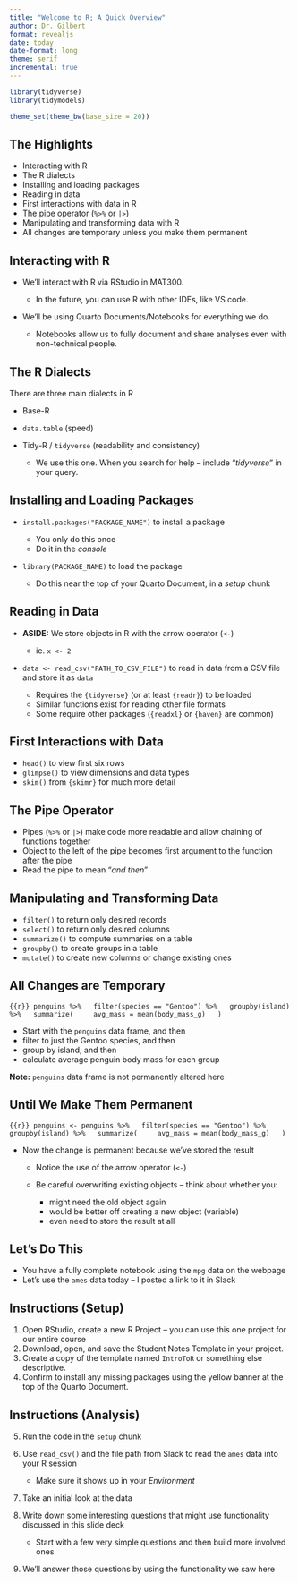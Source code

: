 ```yaml
---
title: "Welcome to R; A Quick Overview"
author: Dr. Gilbert
format: revealjs
date: today
date-format: long
theme: serif
incremental: true
---
```


```r
library(tidyverse)
library(tidymodels)

theme_set(theme_bw(base_size = 20))
```

## The Highlights

+ Interacting with R
+ The R dialects
+ Installing and loading packages
+ Reading in data
+ First interactions with data in R
+ The pipe operator (`%>%` or `|>`)
+ Manipulating and transforming data with R
+ All changes are temporary unless you make them permanent

## Interacting with R

+ We'll interact with R via RStudio in MAT300.

  + In the future, you can use R with other IDEs, like VS code.
  
+ We'll be using Quarto Documents/Notebooks for everything we do.

  + Notebooks allow us to fully document and share analyses even with non-technical people.
  
## The R Dialects

There are three main dialects in R

+ Base-R
+ `data.table` (speed)
+ Tidy-R / `tidyverse` (readability and consistency)

  + We use this one. When you search for help -- include "*tidyverse*" in your query.

## Installing and Loading Packages

+ `install.packages("PACKAGE_NAME")` to install a package

  + You only do this once
  + Do it in the *console*

+ `library(PACKAGE_NAME)` to load the package

  + Do this near the top of your Quarto Document, in a *setup* chunk

## Reading in Data

+ **ASIDE:** We store objects in R with the arrow operator (`<-`)

  + ie. `x <- 2`

+ `data <- read_csv("PATH_TO_CSV_FILE")` to read in data from a CSV file and store it as `data`

  + Requires the `{tidyverse}` (or at least `{readr}`) to be loaded
  + Similar functions exist for reading other file formats
  + Some require other packages (`{readxl}` or `{haven}` are common)
  
## First Interactions with Data

+ `head()` to view first six rows
+ `glimpse()` to view dimensions and data types
+ `skim()` from `{skimr}` for much more detail

## The Pipe Operator 

+ Pipes (`%>%` or `|>`) make code more readable and allow chaining of functions together
+ Object to the left of the pipe becomes first argument to the function after the pipe
+ Read the pipe to mean "*and then*"

## Manipulating and Transforming Data

+ `filter()` to return only desired records
+ `select()` to return only desired columns
+ `summarize()` to compute summaries on a table
+ `groupby()` to create groups in a table
+ `mutate()` to create new columns or change existing ones

## All Changes are Temporary

```{{r}}
penguins %>%
  filter(species == "Gentoo") %>%
  groupby(island) %>%
  summarize(
    avg_mass = mean(body_mass_g)
  )
```

+ Start with the `penguins` data frame, and then
+ filter to just the Gentoo species, and then
+ group by island, and then
+ calculate average penguin body mass for each group

**Note:** `penguins` data frame is not permanently altered here

## Until We Make Them Permanent

```{{r}}
penguins <- penguins %>%
  filter(species == "Gentoo") %>%
  groupby(island) %>%
  summarize(
    avg_mass = mean(body_mass_g)
  )
```

+ Now the change is permanent because we've stored the result

  + Notice the use of the arrow operator (`<-`)
  + Be careful overwriting existing objects -- think about whether you:
  
    + might need the old object again
    + would be better off creating a new object (variable)
    + even need to store the result at all
    
## Let's Do This

+ You have a fully complete notebook using the `mpg` data on the webpage
+ Let's use the `ames` data today -- I posted a link to it in Slack

## Instructions (Setup)

1. Open RStudio, create a new R Project -- you can use this one project for our entire course
2. Download, open, and save the Student Notes Template in your project. 
3. Create a copy of the template named `IntroToR` or something else descriptive.
4. Confirm to install any missing packages using the yellow banner at the top of the Quarto Document.

## Instructions (Analysis)

5. Run the code in the `setup` chunk
6. Use `read_csv()` and the file path from Slack to read the `ames` data into your R session

    + Make sure it shows up in your *Environment*
7. Take an initial look at the data
8. Write down some interesting questions that might use functionality discussed in this slide deck

    + Start with a few very simple questions and then build more involved ones
9. We'll answer those questions by using the functionality we saw here